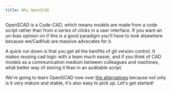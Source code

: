 ```yaml
---
title: Why OpenSCAD
---
```


OpenSCAD is a Code-CAD, which means models are made from a code script rather than from a series of clicks in a user interface.
If you want an un-bias opinion on if this is a good paradigm you'll have to look elsewhere because we/CadHub are massive advocates for it.

A quick run down is that you get all the benifits of git version control. It makes reusing cad logic with a team much easier, and if you think of CAD models as a communication medium between colleagues and machines, what better way of storing it than in an auditable script.

We're going to learn OpenSCAD now over [the alternatives](/blog/curated-code-cad) because not only is it very mature and stable, it's also easy to pick up. Let's get started!

